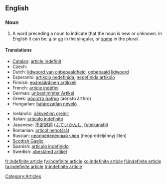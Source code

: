 ==English==

===Noun===
{{en-noun|sg=[[indefinite]] [[article]]}}

# {{grammar}} A word preceding a noun to indicate that the noun is new or unknown. In English it can be: [[a]] or [[an]] in the singular, or [[some]] in the plural.

====Translations====
{{trans-top|word preceding a noun to indicate that the noun is new or unknown}}
*[[Catalan]]: [[article indefinit]]
* Czech: {{t-|cs|neurčitý člen|m}}
*Dutch: [[lidwoord van onbepaaldheid]], [[onbepaald lidwoord]] {{n}}
*Esperanto: [[artikolo nedefinida]], [[nedefinida artikolo]]
*Finnish: [[epämääräinen artikkeli]]
*French: [[article indéfini]] {{m}}
*German: [[unbestimmter Artikel]] {{m}}
*Greek: [[αόριστο άρθρο]] (aóristo árthro) {{n}}
*Hungarian: [[határozatlan névelő]]
{{trans-mid}}
*Icelandic: [[óákveðinn greinir]] {{m}}
*Italian: [[articolo indefinito]] {{m}}
*Japanese: [[不定冠詞]] ([[ふていかんし]], [[futeikanshi]])
*Romanian: [[articol nehotărât]] {{n}}
*Russian: [[неопределённый член]] (neopredeljónnyj člen) {{m}}
* [[Scottish Gaelic]]: {{t-|gd|alt neo-chinnteach}}
*Spanish: [[artículo indefinido]] {{m}}
*Swedish: [[obestämd artikel]] {{c}}
{{trans-bottom}}

[[Category:Articles]]

[[fr:indefinite article]]
[[fy:indefinite article]]
[[ko:indefinite article]]
[[fi:indefinite article]]
[[ta:indefinite article]]
[[tr:indefinite article]]